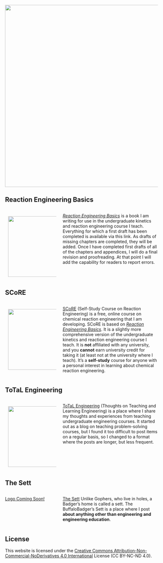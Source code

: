![](Banner.png){fig-alt="BuffaloBadger logo" fig-align="center" width="600"}

## Reaction Engineering Basics

:::: {.columns}

::: {.column width="35%"}

[![](RE_Basics_Cover.png){style="margin: 10px" width="200" style="float: left;"}](http://buffalobadger.github.io/RE_Basics)

:::

::: {.column width="65%"}

[*Reaction Engineering Basics*](http://buffalobadger.github.io/RE_Basics) is a book I am writing for use in the undergraduate kinetics and reaction engineering course I teach. Everything for which a first draft has been completed is available via this link. As drafts of missing chapters are completed, they will be added. Once I have completed first drafts of all of the chapters and appendices, I will do a final revision and proofreading. At that point I will add the capability for readers to report errors.

:::

::::

## SCoRE

:::: {.columns}

::: {.column width="35%"}

[![](SCoRE_Logo.png){style="margin: 10px" width="200" style="float: left;"}](score.qmd) 

:::

::: {.column width="65%"}

[SCoRE](score.qmd) (Self-Study Course on Reaction Engineering) is a free, online course on chemical reaction engineering that I am developing. SCoRE is based on [*Reaction Engineering Basics*](http://buffalobadger.github.io/RE_Basics). It is a slightly more comprehensive version of the undergraduate kinetics and reaction engineering course I teach. It is **not** affiliated with any university, and you **cannot** earn university credit for taking it (at least not at the university where I teach). It's a **self-study** course for anyone with a personal interest in learning about chemical reaction engineering.

:::

::::

## ToTaL Engineering

:::: {.columns}

::: {.column width="35%"}

[![](ToTaL_Eng_Logo.png){style="margin: 10px" width="200" style="float: left;"}](total_eng.qmd) 

:::

::: {.column width="65%"}

[ToTaL Engineering](total_eng.qmd) (Thoughts on Teaching and Learning Engineering) is a place where I share my thoughts and experiences from teaching undergraduate engineering courses. It started out as a blog on teaching problem-solving courses, but I found it too difficult to post items on a regular basis, so I changed to a format where the posts are longer, but less frequent.

:::

::::

## The Sett

:::: {.columns}

::: {.column width="35%"}

[Logo Coming Soon!](the_sett.qmd) 

:::

::: {.column width="65%"}

[The Sett](the_sett.qmd) Unlike Gophers, who live in holes, a Badger's home is called a sett. The BuffaloBadger's Sett is a place where I post **about anything other than engineering and engineering education**.

:::

::::

## License

This website is licensed under the [Creative Commons Attribution-Non-Commercial-NoDerivatives 4.0 International](https://creativecommons.org/licenses/by-nc-nd/4.0/) License (CC BY-NC-ND 4.0).